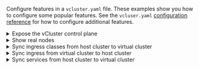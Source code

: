 


Configure features in a `vcluster.yaml` file. These examples show you how to configure some popular features. See the `vcluser.yaml` [configuration reference](/vcluster/configure/vcluster-yaml/) for how to configure additional features.

<details>
    <summary>Expose the vCluster control plane</summary>

    There are multiple ways of granting access to the vCluster control plane for external applications like kubectl. The following example uses an Ingress, but you can also do it via ServiceAccount, LoadBalancer, and NodePort.

    <Flow>
        <Step>

            Modify `vcluster.yaml` so that vCluster creates the required Ingress resource.

            ```yaml title="vcluster.yaml ingress configuration"
            controlPlane:
                ingress:
                    enabled: true
                    host: $VCLUSTER_HOSTNAME
                proxy:
                    extraSANs:
                    - $VCLUSTER_HOSTNAME
            ```

            Replace `$VCLUSTER_HOSTNAME` with the hostname of the vCluster instance.
        </Step>
        <Step>
            Apply your changes.

           <DeployChangesQuickStartOnly />

        </Step>
    </Flow>

</details>

<details>
    <summary>Show real nodes</summary>

        By default, vCluster syncs pseudo nodes from the host cluster to the virtual cluster. However, deploying a vCluster instance via the CLI on a local Kubernetes cluster automatically enables real node syncing, so you would not see a difference in this context.

        Pseudo nodes only have real values for the CPU, architecture, and operating system, while everything else is randomly generated. Therefore, for use cases requiring real node information, you can opt to sync the real nodes into the virtual cluster.

        <Flow>
                <Step>

                    Modify `vcluster.yaml` to sync the nodes from the host cluster to the virtual cluster.

                    ```yaml title="vcluster.yaml node sync configuration"
                    sync:
                      fromHost:
                        nodes:
                          enabled: true
                    ```

                </Step>
                <Step>
                    Apply your changes.

                <DeployChangesQuickStartOnly />

                </Step>
            </Flow>

</details>

<details>
    <summary>Sync ingress classes from host cluster to virtual cluster</summary>

        If you want to use an ingress controller from the host cluster inside your virtual cluster by syncing `Ingress` resources from the virtual cluster to host cluster, and allow the host cluster IngressClasses to be viewable, enable `IngressClass` syncing from the host cluster to virtual cluster.

        <Flow>
            <Step>

                Modify `vcluster.yaml` to sync the IngressClasses from the host cluster to the virtual cluster.

                ```yaml title="vcluster.yaml ingress class sync configuration"
                sync:
                  fromHost:
                    ingressClasses:
                      enabled: true
                ```

            </Step>
            <Step>
                Apply your changes.

            <DeployChangesQuickStartOnly />

            </Step>
        </Flow>

</details>

<details>
    <summary>Sync ingress from virtual cluster to host cluster</summary>

        Create an ingress in a virtual cluster to make a service in that virtual cluster available via a hostname/domain. Instead of having to run a separate ingress controller in each virtual cluster, sync the ingress resource to the host cluster so that the virtual cluster can use a shared ingress controller running in the host cluster.

        <Flow>
            <Step>

                Modify `vcluster.yaml` to sync the ingresses from the virtual cluster to the host cluster.

                ```yaml
                sync:
                  toHost:
                    ingresses:
                      enabled: true
                ```

            </Step>
            <Step>
                Apply your changes.

            <DeployChangesQuickStartOnly />

            </Step>
        </Flow>

</details>

<details>
    <summary>Sync services from host cluster to virtual cluster</summary>

        In this example, you map a service `my-host-service` in the namespace `my-host-namespace` to the virtual cluster service `my-virtual-service` inside the virtual cluster namespace `team-x`.

        <Flow>
            <Step>

                Modify `vcluster.yaml` to sync the ingresses from the virtual cluster to the host cluster.

                ```yaml
                replicateServices:
                  fromHost:
                    - from: my-host-namespace/my-host-service
                      to: team-x/my-virtual-service
                ```

            </Step>
            <Step>
                Apply your changes.

            <DeployChangesQuickStartOnly />

            </Step>
        </Flow>

</details>
